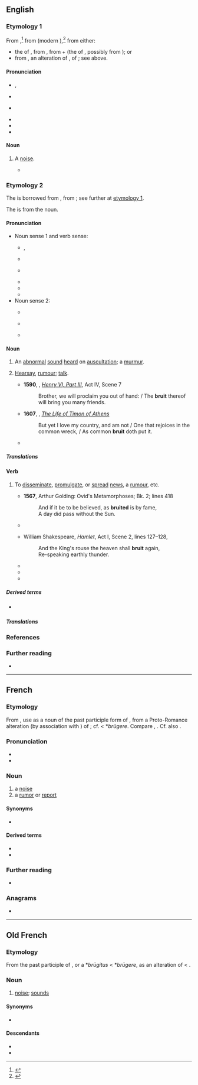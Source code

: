 {{also|brúit}}
==English==
{{was wotd|2020|August|10}}

===Etymology 1===
{{PIE root|en|h₁rewg}}
From {{inh|en|enm|bruit|t=commotion, tumult; fame, renown; collective noun for a group of barons}}{{nb...|brewt, brut|otherforms=1}},<ref>{{R:MED Online|pos=n|id=MED6204}}</ref> from {{der|en|fro|bruit|t=noise; sounds}} (modern {{cog|fr|bruit|t=noise; report, rumour}}),<ref>{{R:Lexico|pos=n}}</ref> from either:

* the {{glossary|past}} {{glossary|participle}} of {{m|fro|bruire|t=to make a noise; to rattle; to roar; to rustle}}, from {{der|en|VL.|*brūgere}}, from {{m|la|*bragere}} + {{der|en|la|rugīre}} (the {{glossary|present}} {{glossary|active}} {{glossary|infinitive}} of {{m|la|rugiō|t=to bray; to bellow, roar; to rumble}}, possibly from {{der|en|ine-pro|*h₁rewg-|t=to belch; to roar}}); or
* from {{der|en|VL.|*brūgitus}}, an alteration of {{der|en|la|rugītus|t=brayed; bellowed, roared; rumbled}}, {{glossary|participle}} of {{m|la|rugīre}}; see above.

====Pronunciation====
* {{a|RP}} {{enPR|bro͞ot}}, {{IPA|en|/bɹuːt/}}
* {{audio|en|LL-Q1860 (eng)-I learned some phrases-bruit.wav|Audio (RP)}}
* {{a|GA}} {{IPA|en|/bɹut/}}
* {{audio|en|En-us-brute.ogg|Audio (GA)}}
* {{rhymes|en|uːt}}
* {{homophones|en|brute}}

====Noun====
{{en-noun|~}}

# {{lb|en|obsolete}} A [[noise#Noun|noise]].
#* {{quote-book|en|author=Thomas Hood|authorlink=Thomas Hood|title=The Plea of the Midsummer Fairies|year=1827|page=6|pageurl=https://books.google.com/books?id=5skjAAAAMAAJ&pg=PA6|oclc=|passage=[...] When some fresh '''bruit''' / Startled me all aheap!—and soon I saw / The horridest shape that ever raised my awe.}}

===Etymology 2===
The {{glossary|noun}} is borrowed from {{bor|en|fr|bruit|t=noise; report, rumour}}, from {{der|en|fro|bruit|t=noise; sounds}}; see further at [[#Etymology 1|etymology 1]].

The {{glossary|verb}} is from the noun.

====Pronunciation====
* Noun sense 1 and verb sense:
** {{a|RP}} {{enPR|bro͞ot}}, {{IPA|en|/bɹuːt/}}
** {{audio|en|LL-Q1860 (eng)-I learned some phrases-bruit.wav|Audio (RP)}}
** {{a|GA}} {{IPA|en|/bɹut/}}
** {{audio|en|En-us-brute.ogg|Audio (GA)}}
** {{rhymes|en|uːt}}
** {{homophones|en|brute}}
* Noun sense 2:
** {{a|RP}} {{IPA|en|/ˈbɹuːi/|/bɹuːˈiː/|/bɹuːt/}}
** {{a|GA}} {{IPA|en|/ˈbɹui/|/bɹuˈi/|/bɹut/}}
** {{hyphenation|en|bru|it}}

====Noun====
{{en-noun|-}}

# {{lb|en|countable|medicine}} An [[abnormal]] [[sound#Noun|sound]] [[hear]]d on [[auscultation]]; a [[murmur#Noun|murmur]].
# {{lb|en|uncountable|archaic}} [[hearsay|Hearsay]], [[rumour#Noun|rumour]]; [[talk#Noun|talk]].
#* '''1590''', {{w|William Shakespeare}}, ''[[s:The Third Part of King Henry the Sixth|Henry VI, Part III]]'', Act IV, Scene 7
#*: Brother, we will proclaim you out of hand: / The '''bruit''' thereof will bring you many friends.
#* '''1607''', {{w|William Shakespeare}}, ''[[s:The Life of Timon of Athens|The Life of Timon of Athens]]''
#*: But yet I love my country, and am not / One that rejoices in the common wreck, / As common '''bruit''' doth put it.
#* {{quote-book|en|year=1922|author={{w|Michael Arlen}}|title=[http://openlibrary.org/works/OL1519647W “Piracy”: A Romantic Chronicle of These Days]|chapter=Ep./1/1
|passage=And so it had always pleased M. Stutz to expect great things from the dark young man whom he had first seen in his early twenties ; and his expectations had waxed rather than waned on hearing the faint '''bruit''' of the love of Ivor and Virginia—for Virginia, M. Stutz thought, would bring fineness to a point in a man like Ivor Marlay, [...]}}

=====Translations=====
{{trans-top|abnormal sound heard on auscultation}}
{{trans-mid}}
{{trans-bottom}}

{{trans-see|hearsay, rumour|hearsay|rumour}}

====Verb====
{{en-verb}}

# {{lb|en|archaic|_|in|_|Britain|current in the|_|US}} To [[disseminate]], [[promulgate]], or [[spread#Verb|spread]] [[news]], a [[rumour#Noun|rumour]], etc.
#* '''1567''', Arthur Golding: Ovid's Metamorphoses; Bk. 2; lines 418
#*: And if it be to be believed, as '''bruited''' is by fame,<br>A day did pass without the Sun.
#* {{quote-book|en|year=1590|author=Thomas Hariot|title=A Brief and True Report of the new found land of Virginia|passage=There haue bin diuers and variable reportes with some slaunderous and shamefull speeches '''bruited''' abroade by many that returned from thence.}}
#* {{circa|1600}} William Shakespeare, ''Hamlet'', Act I, Scene 2, lines 127–128,
#*: And the King's rouse the heaven shall '''bruit''' again,
#*: Re-speaking earthly thunder.
#* {{quote-book|en|year=1942|author=George Rawlinson, transl.|title=The Persian Wars|url=http://mcadams.posc.mu.edu/txt/ah/herodotus/|chapter=Erato|by=Herodotus|passage=In course of time Ariston died; and Demaratus received the kingdom: but it was fated, as it seems, that these words, when '''bruited''' abroad, should strip him of his sovereignty.}}
#* {{quote-book|en|year=1997|author=Don DeLillo|title=Underworld|passage=Paranoid. Now he knew what it meant, this word that was bandied and '''bruited''' so easily, and he sensed the connections being made around him.}}
#* {{quote-web|en|author=Darren Murph|title=China’s maglev trains to hit 1,000km/h in three years|url=http://www.engadget.com/2010/08/04/chinas-maglev-trains-to-hit-1-000kph-in-three-years-doc-brown/|work={{w|Engadget}}|date=4 August 2010|passage=[I]t's '''bruited''' that the tunnel would cost "10 to 20 million yuan [...]}}

=====Derived terms=====
* {{l|en|bruiter}} {{qualifier|archaic}}

=====Translations=====
{{trans-top|to disseminate, promulgate, or spread news, a rumour, etc.}}
{{trans-mid}}
{{trans-bottom}}

===References===
<references />

===Further reading===
* {{pedia}}

----

==French==

===Etymology===
From {{etyl|fro|fr}} {{m|fro|bruit}}, use as a noun of the past participle form of {{m|fr|bruire||to roar}}, from a Proto-Romance alteration (by association with {{m|fr|braire||cry}}) of {{etyl|la|fr}} {{m|la|rugitus||roar}}; cf. {{der|fr|VL.|*brugitus}} < *''brūgere''. Compare {{cog|es|ruido}}, {{cog|pt|ruído}}. Cf. also {{m|fr|rut}}.

===Pronunciation===
* {{fr-IPA}}
* {{audio|fr|Fr-bruit.ogg|audio}}

===Noun===
{{fr-noun|m}}

# a [[noise]]
# a [[rumor]] or [[report]]

====Synonyms====
* {{sense|noise}} {{q|Louisiana}} {{l|fr|hélas|g=m}}

====Derived terms====
* {{l|fr|bruitage}}
* {{l|fr|bruiteur}}

===Further reading===
* {{R:TLFi}}

===Anagrams===
* {{l|fr|tribu}}

----

==Old French==

===Etymology===
From the past participle of {{m|fro|bruire}}, or a {{etyl|VL.|fro}} *''brūgitus'' < *''brūgere'', as an alteration of {{etyl|la|fro}} {{m|la|rugitus}} < {{m|la|rugīre}}.

===Noun===
{{fro-noun|m}}

# [[noise]]; [[sound]]s

====Synonyms====
* {{l|fro|noise}}

====Descendants====
* {{desc|en|bruit}}
* {{desc|fr|bruit}}